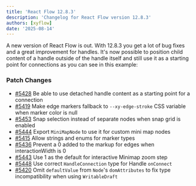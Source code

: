 ```yaml
---
title: 'React Flow 12.8.3'
description: 'Changelog for React Flow version 12.8.3'
authors: [xyflow]
date: '2025-08-14'
---
```



A new version of React Flow is out. With 12.8.3 you get a lot of bug fixes and a great
improvement for handles. It's now possible to position child content of a handle outside
of the handle itself and still use it as a starting point for connections as you can see
in this example:

<RemoteCodeViewer
  route="examples/nodes/detached-handle"
  framework="react"
  showEditor={false}
/>

### Patch Changes

- [#5428](https://github.com/xyflow/xyflow/pull/5428) Be able to use detached handle
  content as a starting point for a connection
- [#5419](https://github.com/xyflow/xyflow/pull/5419) Make edge markers fallback to
  `--xy-edge-stroke` CSS variable when marker color is null
- [#5453](https://github.com/xyflow/xyflow/pull/5453) Snap selection instead of separate
  nodes when snap grid is enabled
- [#5444](https://github.com/xyflow/xyflow/pull/5444) Export `MiniMapNode` to use it for
  custom mini map nodes
- [#5415](https://github.com/xyflow/xyflow/pull/5415) Allow strings and enums for marker
  types
- [#5436](https://github.com/xyflow/xyflow/pull/5436) Prevent a 0 added to the markup for
  edges when interactionWidth is 0
- [#5443](https://github.com/xyflow/xyflow/pull/5443) Use 1 as the default for interactive
  Minimap zoom step
- [#5448](https://github.com/xyflow/xyflow/pull/5448) Use correct `HandleConnection` type
  for Handle `onConnect`
- [#5420](https://github.com/xyflow/xyflow/pull/5420) Omit `defaultValue` from `Node`'s
  `domAttributes` to fix type incompatibility when using `WritableDraft`
